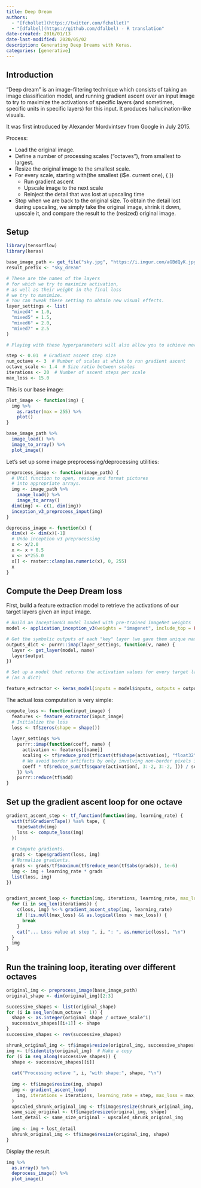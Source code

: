 ```yaml
---
title: Deep Dream
authors: 
  - "[fchollet](https://twitter.com/fchollet)"
  - "[dfalbel](https://github.com/dfalbel) - R translation"
date-created: 2016/01/13
date-last-modified: 2020/05/02
description: Generating Deep Dreams with Keras.
categories: [generative]
---
```


## Introduction

"Deep dream" is an image-filtering technique which consists of taking an image
classification model, and running gradient ascent over an input image to
try to maximize the activations of specific layers (and sometimes, specific units in
specific layers) for this input. It produces hallucination-like visuals.

It was first introduced by Alexander Mordvintsev from Google in July 2015.

Process:

- Load the original image.
- Define a number of processing scales ("octaves"),
from smallest to largest.
- Resize the original image to the smallest scale.
- For every scale, starting with(the smallest (i$e. current one), {    })
    - Run gradient ascent
    - Upscale image to the next scale
    - Reinject the detail that was lost at upscaling time
- Stop when we are back to the original size.
To obtain the detail lost during upscaling, we simply
take the original image, shrink it down, upscale it,
and compare the result to the (resized) original image.


## Setup

```r
library(tensorflow)
library(keras)

base_image_path <- get_file("sky.jpg", "https://i.imgur.com/aGBdQyK.jpg")
result_prefix <- "sky_dream"

# These are the names of the layers
# for which we try to maximize activation,
# as well as their weight in the final loss
# we try to maximize.
# You can tweak these setting to obtain new visual effects.
layer_settings <- list(
  "mixed4" = 1.0,
  "mixed5" = 1.5,
  "mixed6" = 2.0,
  "mixed7" = 2.5
)

# Playing with these hyperparameters will also allow you to achieve new effects

step <- 0.01  # Gradient ascent step size
num_octave <- 3  # Number of scales at which to run gradient ascent
octave_scale <- 1.4  # Size ratio between scales
iterations <- 20  # Number of ascent steps per scale
max_loss <- 15.0
```

This is our base image:
```r
plot_image <- function(img) {
  img %>%   
    as.raster(max = 255) %>% 
    plot()
}

base_image_path %>% 
  image_load() %>% 
  image_to_array() %>% 
  plot_image()
```

Let's set up some image preprocessing/deprocessing utilities:

```r
preprocess_image <- function(image_path) {
  # Util function to open, resize and format pictures
  # into appropriate arrays.
  img <- image_path %>% 
    image_load() %>% 
    image_to_array()
  dim(img) <- c(1, dim(img))
  inception_v3_preprocess_input(img)
}

deprocess_image <- function(x) {
  dim(x) <- dim(x)[-1]
  # Undo inception v3 preprocessing
  x <- x/2.0
  x <- x + 0.5
  x <- x*255.0
  x[] <- raster::clamp(as.numeric(x), 0, 255)
  x
}
```

## Compute the Deep Dream loss


First, build a feature extraction model to retrieve the activations of our target layers
given an input image.

```r
# Build an InceptionV3 model loaded with pre-trained ImageNet weights
model <- application_inception_v3(weights = "imagenet", include_top = FALSE)

# Get the symbolic outputs of each "key" layer (we gave them unique names).
outputs_dict <- purrr::imap(layer_settings, function(v, name) {
  layer <- get_layer(model, name)
  layer$output
})

# Set up a model that returns the activation values for every target layer
# (as a dict)

feature_extractor <- keras_model(inputs = model$inputs, outputs = outputs_dict)
```

The actual loss computation is very simple:

```r
compute_loss <- function(input_image) {
  features <- feature_extractor(input_image)
  # Initialize the loss
  loss <- tf$zeros(shape = shape())
  
  layer_settings %>% 
    purrr::imap(function(coeff, name) {
      activation <- features[[name]]
      scaling <- tf$reduce_prod(tf$cast(tf$shape(activation), "float32"))
      # We avoid border artifacts by only involving non-border pixels in the loss.
      coeff * tf$reduce_sum(tf$square(activation[, 3:-2, 3:-2, ])) / scaling
    }) %>% 
    purrr::reduce(tf$add)
}
```

## Set up the gradient ascent loop for one octave

```r
gradient_ascent_step <- tf_function(function(img, learning_rate) {
  with(tf$GradientTape() %as% tape, {    
    tape$watch(img)
    loss <- compute_loss(img)
  })
  
  # Compute gradients.
  grads <- tape$gradient(loss, img)
  # Normalize gradients.
  grads <- grads/tf$maximum(tf$reduce_mean(tf$abs(grads)), 1e-6)
  img <- img + learning_rate * grads
  list(loss, img)
})


gradient_ascent_loop <- function(img, iterations, learning_rate, max_loss = NULL) {
  for (i in seq_len(iterations)) {
    c(loss, img) %<-% gradient_ascent_step(img, learning_rate)
    if (!is.null(max_loss) && as.logical(loss > max_loss)) {
      break
    }
    cat("... Loss value at step ", i, ": ", as.numeric(loss), "\n")
  }
  img
}
```

## Run the training loop, iterating over different octaves

```r
original_img <- preprocess_image(base_image_path)
original_shape <- dim(original_img)[2:3]

successive_shapes <- list(original_shape)
for (i in seq_len(num_octave - 1)) {
  shape <- as.integer(original_shape / octave_scale^i)
  successive_shapes[[i+1]] <- shape
}
successive_shapes <- rev(successive_shapes)

shrunk_original_img <- tf$image$resize(original_img, successive_shapes[[1]])
img <- tf$identity(original_img)  # Make a copy
for (i in seq_along(successive_shapes)) {
  shape <- successive_shapes[[i]]
  
  cat("Processing octave ", i, "with shape:", shape, "\n")
  
  img <- tf$image$resize(img, shape)
  img <- gradient_ascent_loop(
    img, iterations = iterations, learning_rate = step, max_loss = max_loss
  )
  upscaled_shrunk_original_img <- tf$image$resize(shrunk_original_img, shape)
  same_size_original <- tf$image$resize(original_img, shape)
  lost_detail <- same_size_original - upscaled_shrunk_original_img
  
  img <- img + lost_detail
  shrunk_original_img <- tf$image$resize(original_img, shape)
}
```

Display the result.

```r
img %>% 
  as.array() %>% 
  deprocess_image() %>% 
  plot_image()
```
